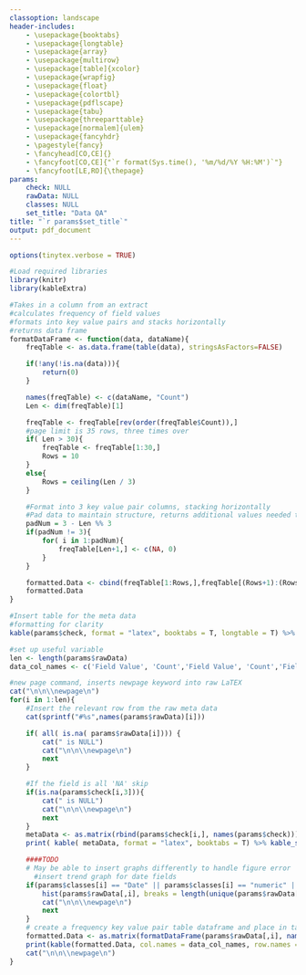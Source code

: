 ```yaml
---
classoption: landscape
header-includes:
    - \usepackage{booktabs}
    - \usepackage{longtable}
    - \usepackage{array}
    - \usepackage{multirow}
    - \usepackage[table]{xcolor}
    - \usepackage{wrapfig}
    - \usepackage{float}
    - \usepackage{colortbl}
    - \usepackage{pdflscape}
    - \usepackage{tabu}
    - \usepackage{threeparttable}
    - \usepackage[normalem]{ulem}
    - \usepackage{fancyhdr}
    - \pagestyle{fancy}
    - \fancyhead[CO,CE]{}
    - \fancyfoot[CO,CE]{"`r format(Sys.time(), '%m/%d/%Y %H:%M')`"}
    - \fancyfoot[LE,RO]{\thepage}
params:
    check: NULL
    rawData: NULL
    classes: NULL
    set_title: "Data QA"
title: "`r params$set_title`"
output: pdf_document
---
```


```r
options(tinytex.verbose = TRUE)
```

```r
#Load required libraries
library(knitr)
library(kableExtra)

#Takes in a column from an extract
#calculates frequency of field values
#formats into key value pairs and stacks horizontally
#returns data frame
formatDataFrame <- function(data, dataName){
    freqTable <- as.data.frame(table(data), stringsAsFactors=FALSE)

    if(!any(!is.na(data))){
        return(0)
    }

    names(freqTable) <- c(dataName, "Count")
    Len <- dim(freqTable)[1]

    freqTable <- freqTable[rev(order(freqTable$Count)),]
    #page limit is 35 rows, three times over
    if( Len > 30){
        freqTable <- freqTable[1:30,]
        Rows = 10
    }
    else{
        Rows = ceiling(Len / 3)
    }

    #Format into 3 key value pair columns, stacking horizontally
    #Pad data to maintain structure, returns additional values needed to reach divisible structure
    padNum = 3 - Len %% 3
    if(padNum != 3){
        for( i in 1:padNum){
            freqTable[Len+1,] <- c(NA, 0)
        }
    }

    formatted.Data <- cbind(freqTable[1:Rows,],freqTable[(Rows+1):(Rows*2),],freqTable[(Rows*2+1):(Rows*3),])
    formatted.Data
}
```

```r
#Insert table for the meta data
#formatting for clarity
kable(params$check, format = "latex", booktabs = T, longtable = T) %>% kable_styling(position = "center", full_width = T, latex_options = c("striped")) %>%  column_spec(c(2,3,4), width = "1.2cm")

#set up useful variable
len <- length(params$rawData)
data_col_names <- c('Field Value', 'Count','Field Value', 'Count','Field Value', 'Count')

#new page command, inserts newpage keyword into raw LaTEX
cat("\n\n\\newpage\n")
for(i in 1:len){
    #Insert the relevant row from the raw meta data
    cat(sprintf("#%s",names(params$rawData)[i]))

    if( all( is.na( params$rawData[i]))) {
        cat(" is NULL")
        cat("\n\n\\newpage\n")
        next
    }

    #If the field is all 'NA' skip
    if(is.na(params$check[i,3])){
        cat(" is NULL")
        cat("\n\n\\newpage\n")
        next
    }
    metaData <- as.matrix(rbind(params$check[i,], names(params$check)))
    print( kable( metaData, format = "latex", booktabs = T) %>% kable_styling(position = "center", full_width = T) %>%  column_spec(c(1,2,3), width = "1.2cm"))

    ####TODO
    # May be able to insert graphs differently to handle figure error
      #insert trend graph for date fields
    if(params$classes[i] == "Date" || params$classes[i] == "numeric" || params$classes[i] == "POSIXct" || params$classes[i] == "POSIXlt" || params$classes[i] == "POSIXt"){
        hist(params$rawData[,i], breaks = length(unique(params$rawData[,i])), main=names(params$rawData)[i], xlab = "Dates", ylab = "COUNT", freq = TRUE)
        cat("\n\n\\newpage\n")
        next
    }
    # create a frequency key value pair table dataframe and place in table
    formatted.Data <- as.matrix(formatDataFrame(params$rawData[,i], names(params$rawData)[i]))
    print(kable(formatted.Data, col.names = data_col_names, row.names = FALSE, format = "latex", booktabs = T) %>% kable_styling(position = "center", full_width = T, latex_options = c("striped")) %>%  column_spec(c(2,4,6), width = "0.8cm"))
    cat("\n\n\\newpage\n")
}
```
